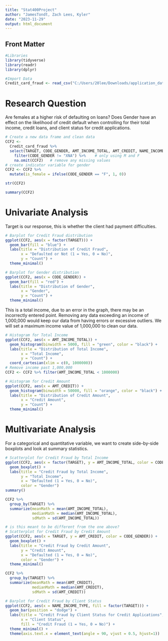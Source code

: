 ```yaml
---
title: "Stat400Project"
author: "JamesTondt, Zach Lees, Kyler"
date: "2023-11-29"
output: html_document
---
```


## Front Matter

```r
#Libraries
library(tidyverse)
library(readr)
library(dplyr)

#Import Data
Credit_card_fraud <- read_csv("C:/Users/20lee/Downloads/application_data.csv/application_data.csv")

```
# Research Question
Are females at a higher risk of defaulting on loans? Does Gender have an effect on the likelihood of credit default when controlling for their total income, credit loans, and client status for credit applications.


```r
# Create a new data frame and clean data
CCF2 <- 
  Credit_card_fraud %>%
  select(TARGET, CODE_GENDER, AMT_INCOME_TOTAL, AMT_CREDIT, NAME_INCOME_TYPE, NAME_EDUCATION_TYPE, NAME_FAMILY_STATUS, NAME_HOUSING_TYPE) %>%
    filter(CODE_GENDER != "XNA") %>%    # only using M and F
    na.omit(CCF2)   # remove any missing values
# create indicator variable for gender
CCF2 <- CCF2 %>%
  mutate(is_female = ifelse(CODE_GENDER == "F", 1, 0))

```

```r
str(CCF2)
```

```r
summary(CCF2)
```
# Univariate Analysis
Target is our response, this is whether the client had payment difficulties.
```r
# Barplot for Credit Fraud distribution
ggplot(CCF2, aes(x = factor(TARGET))) +
  geom_bar(fill = "blue") +
  labs(title = "Distribution of Credit Fraud",
       x = "Defaulted or Not (1 = Yes, 0 = No)",
       y = "Count") +
  theme_minimal()

```

```r
# Barplot for Gender distribution
ggplot(CCF2, aes(x = CODE_GENDER)) +
  geom_bar(fill = "red") +
  labs(title = "Distribution of Gender",
       x = "Gender",
       y = "Count") +
  theme_minimal()

```
This is a total income, due to an error in the graph, there may be an incorrectly entered point. Removing any data exceeding an income of 1,000,000 would keep our data from having errors or excessive outliers. We will set a maximum income value of 1,000,000 to clean our data.
```r
# Histogram for Total Income
ggplot(CCF2, aes(x = AMT_INCOME_TOTAL)) +
  geom_histogram(binwidth = 5000, fill = "green", color = "black") +
  labs(title = "Distribution of Total Income",
       x = "Total Income",
       y = "Count") +
  coord_cartesian(xlim = c(0, 1000000))
# Remove income past 1,000,000
CCF2 <- CCF2 %>% filter(AMT_INCOME_TOTAL < 1000000)
```

```r
# Histogram for Credit Amount
ggplot(CCF2, aes(x = AMT_CREDIT)) +
  geom_histogram(binwidth = 50000, fill = "orange", color = "black") +
  labs(title = "Distribution of Credit Amount",
       x = "Credit Amount",
       y = "Count") +
  theme_minimal()

```
# Multivariate Analysis
For a categorical and quantitative variable, we want to create side-by-side boxplots and look at summary statistics.

```r

# Scatterplot for Credit Fraud by Total Income
ggplot(CCF2, aes(x = factor(TARGET), y = AMT_INCOME_TOTAL, color = CODE_GENDER)) +
  geom_boxplot() +
  labs(title = "Credit Fraud by Total Income",
       y = "Total Income",
       x = "Defaulted (1 = Yes, 0 = No)",
       color = "Gender")
summary()
```


```r
CCF2 %>% 
  group_by(TARGET) %>%
  summarize(meanMath = mean(AMT_INCOME_TOTAL),
            medianMath = median(AMT_INCOME_TOTAL),
            sdMath = sd(AMT_INCOME_TOTAL))
```


```r
# is this meant to be different from the one above?
# Scatterplot for Credit Fraud by Credit Amount
ggplot(CCF2, aes(x = TARGET, y = AMT_CREDIT, color = CODE_GENDER)) +
  geom_boxplot() +
  labs(title = "Credit Fraud by Credit Amount",
       y = "Credit Amount",
       x = "Defaulted (1 = Yes, 0 = No)",
       color = "Gender") +
  theme_minimal()
```

```r
CCF2 %>% 
  group_by(TARGET) %>%
  summarize(meanMath = mean(AMT_CREDIT),
            medianMath = median(AMT_CREDIT),
            sdMath = sd(AMT_CREDIT))
```



```r
# Barplot for Credit Fraud by Client Status
ggplot(CCF2, aes(x = NAME_INCOME_TYPE, fill = factor(TARGET))) +
  geom_bar(position = "dodge") +
  labs(title = "Credit Fraud by Client Status for Credit Applications",
       x = "Client Status",
       fill = "Credit Fraud (1 = Yes, 0 = No)") +
  theme_minimal() +
  theme(axis.text.x = element_text(angle = 90, vjust = 0.5, hjust=1))

```

